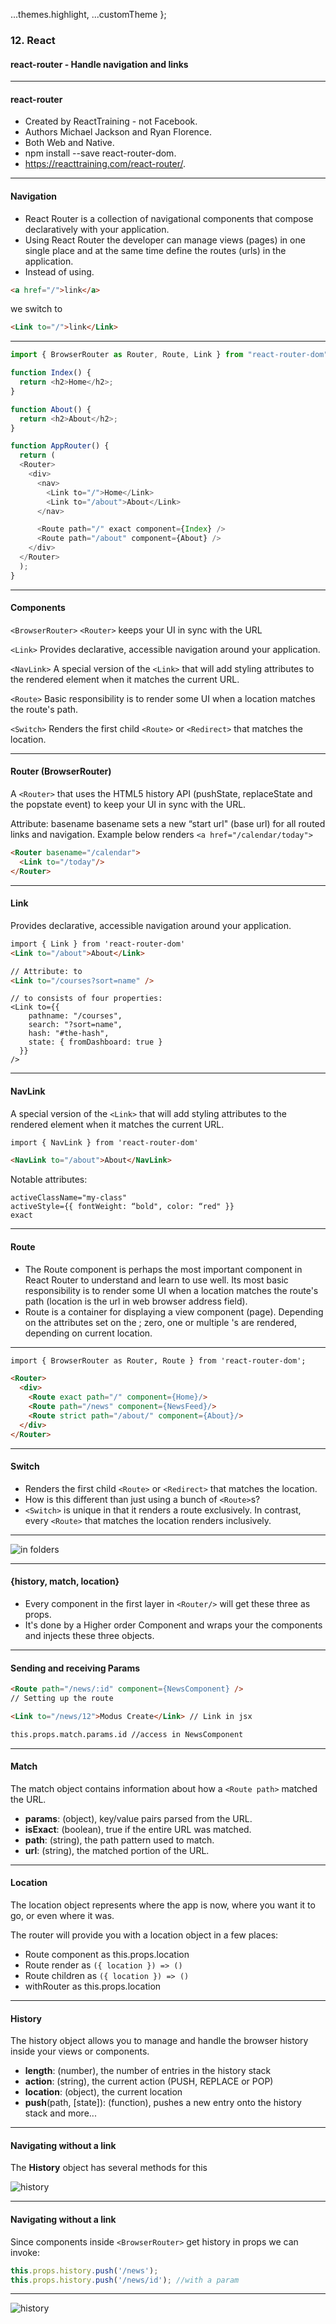 
  ...themes.highlight,
  ...customTheme
};



### 12. React
#### react-router - Handle navigation and links


---

#### react-router

* Created by ReactTraining - not Facebook.
* Authors Michael Jackson and Ryan Florence.
* Both Web and Native.
* npm install --save react-router-dom.
* <a href="https://reacttraining.com/react-router/">https://reacttraining.com/react-router/</a>.


---

####  Navigation
* React Router is a collection of navigational components that compose declaratively with your application.
* Using React Router the developer can manage views (pages) in one single place and at the same time define the routes (urls) in the application.
* Instead of using.

```HTML
<a href="/">link</a>
```
we switch to
```HTML
<Link to="/">link</Link>
```


---

```JavaScript
import { BrowserRouter as Router, Route, Link } from "react-router-dom";

function Index() {
  return <h2>Home</h2>;
}

function About() {
  return <h2>About</h2>;
}

function AppRouter() {
  return (
  <Router>
    <div>
      <nav>
        <Link to="/">Home</Link>
        <Link to="/about">About</Link>
      </nav>

      <Route path="/" exact component={Index} />
      <Route path="/about" component={About} />
    </div>
  </Router>
  );
}
```


---

####  Components
```<BrowserRouter>```
```<Router>```
keeps your UI in sync with the URL

```<Link>```
Provides declarative, accessible navigation around your application.

```<NavLink>```
A special version of the ```<Link>``` that will add styling attributes to the rendered element when it matches the current URL.

```<Route>```
Basic responsibility is to render some UI when a location matches the route's path.

```<Switch>```
Renders the first child ```<Route>``` or ```<Redirect>``` that matches the location.


---

####  Router (BrowserRouter)

A ```<Router>``` that uses the HTML5 history API (pushState, replaceState and the popstate event) to keep your UI in sync with the URL.

Attribute: basename
basename sets a new “start url" (base url) for all routed links and navigation.
Example below renders ```<a href="/calendar/today">```

```HTML
<Router basename="/calendar">
  <Link to="/today"/>
</Router>
```


---

####  Link

Provides declarative, accessible navigation around your application.

```HTML
import { Link } from 'react-router-dom'
<Link to="/about">About</Link>

// Attribute: to
<Link to="/courses?sort=name" />
```
```
// to consists of four properties:
<Link to={{
    pathname: "/courses",
    search: "?sort=name",
    hash: "#the-hash",
    state: { fromDashboard: true }
  }}
/>
```


---

####  NavLink

A special version of the ```<Link>``` that will add styling attributes to the rendered element when it matches the current URL.

```HTML
import { NavLink } from 'react-router-dom'

<NavLink to="/about">About</NavLink>
```

Notable attributes:
```
activeClassName="my-class"
activeStyle={{ fontWeight: “bold", color: “red" }}
exact
```


---

####  Route

* The Route component is perhaps the most important component in React Router to understand and learn to use well. Its most basic responsibility is to render some UI when a location matches the route's path (location is the url in web browser address field).
* Route is a container for displaying a view component (page). Depending on the attributes set on the <Route>; zero, one or multiple <Route>'s are rendered, depending on current location.


---

```HTML
import { BrowserRouter as Router, Route } from 'react-router-dom';

<Router>
  <div>
    <Route exact path="/" component={Home}/>
    <Route path="/news" component={NewsFeed}/>
    <Route strict path="/about/" component={About}/>
  </div>
</Router>
```


---


####  Switch
* Renders the first child ```<Route>``` or ```<Redirect>``` that matches the location.
* How is this different than just using a bunch of ```<Route>```s?
* ```<Switch>``` is unique in that it renders a route exclusively. In contrast, every ```<Route>``` that matches the location renders inclusively.
  
  

---
  
<img src={img0} alt="in folders"/>


---

####  {history, match, location}
* Every component in the first layer in ```<Router/>``` will get these three as props.
* It's done by a Higher order Component and wraps your the components and injects these three objects.


---

####  Sending and receiving Params
```HTML
<Route path="/news/:id" component={NewsComponent} />
// Setting up the route

<Link to="/news/12">Modus Create</Link> // Link in jsx

this.props.match.params.id //access in NewsComponent
```


---

####  Match
The match object contains information about how a ```<Route path>``` matched the URL.
* **params**: (object), key/value pairs parsed from the URL.
* **isExact**: (boolean), true if the entire URL was matched.
* **path**: (string), the path pattern used to match.
* **url**: (string), the matched portion of the URL.


---

####  Location
The location object represents where the app is now, where you want it to go, or even where it was.

The router will provide you with a location object in a few places:
* Route component as this.props.location
* Route render as ```({ location }) => ()```
* Route children as ```({ location }) => ()```
* withRouter as this.props.location


---

####  History
The history object allows you to manage and handle the browser history inside your views or components.
* **length**: (number), the number of entries in the history stack
* **action**: (string), the current action (PUSH, REPLACE or POP)
* **location**: (object), the current location
* **push**(path, [state]): (function), pushes a new entry onto the history stack
and more...


---

#### Navigating without a link
The **History** object has several methods for this

<img src={img1} alt="history"/>


---

####  Navigating without a link

Since components inside ```<BrowserRouter>``` get history in props we can invoke:
```JavaScript
this.props.history.push('/news');
this.props.history.push('/news/id'); //with a param
```


---

<img src={img2} alt="history"/>
